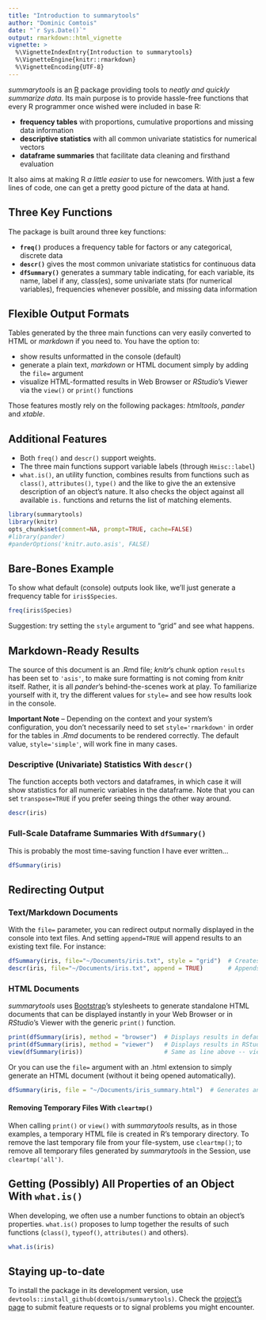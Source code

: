 ```yaml
---
title: "Introduction to summarytools"
author: "Dominic Comtois"
date: "`r Sys.Date()`"
output: rmarkdown::html_vignette
vignette: >
  %\VignetteIndexEntry{Introduction to summarytools}
  %\VignetteEngine{knitr::rmarkdown}
  %\VignetteEncoding{UTF-8}
---
```


*summarytools* is an [R](http://r-project.org) package providing tools to _neatly and quickly summarize data_. Its main purpose is to provide hassle-free functions that every R programmer once wished were included in base R:

- **frequency tables** with proportions, cumulative proportions and missing data information
- **descriptive statistics** with all common univariate statistics for numerical vectors
- **dataframe summaries** that facilitate data cleaning and firsthand evaluation

It also aims at making R _a little easier_ to use for newcomers. With just a few lines of code, one can get a pretty good picture of the data at hand.

## Three Key Functions

The package is built around three key functions:

- **`freq()`** produces a frequency table for factors or any categorical, discrete data
- **`descr()`** gives the most common univariate statistics for continuous data
- **`dfSummary()`** generates a summary table indicating, for each variable, its name, label if any, class(es), some univariate stats (for numerical variables), frequencies whenever possible, and missing data information

## Flexible Output Formats

Tables generated by the three main functions can very easily converted to HTML or _markdown_ if you need to. You have the option to:

- show results unformatted in the console (default)
- generate a plain text, _markdown_ or HTML document simply by adding the `file=` argument
- visualize HTML-formatted results in Web Browser or _RStudio_'s Viewer via the `view()` or `print()` functions

Those features mostly rely on the following packages: _htmltools_, _pander_ and _xtable_.

## Additional Features

- Both `freq()` and `descr()` support weights. 
- The three main functions support variable labels (through `Hmisc::label`) 
- `what.is()`, an utility function, combines results from functions such as `class()`, `attributes()`, `type()` and the like to give the an extensive description of an object's nature. It also checks the object against all available `is.` functions and returns the list of matching elements. 

```r
library(summarytools)
library(knitr)
opts_chunk$set(comment=NA, prompt=TRUE, cache=FALSE)
#library(pander)
#panderOptions('knitr.auto.asis', FALSE)
```

## Bare-Bones Example

To show what default (console) outputs look like, we'll just generate a frequency table for `iris$Species`.

```r
freq(iris$Species)
```

Suggestion: try setting the `style` argument to "grid" and see what happens.

## Markdown-Ready Results

The source of this document is an .Rmd file; _knitr_'s chunk option `results` has been set to `'asis'`, to make sure formatting is not coming from _knitr_ itself. Rather, it is all _pander_'s behind-the-scenes work at play. To familiarize yourself with it, try the different values for `style=` and see how results look in the console. 

**Important Note** -- Depending on the context and your system's configuration, you don't necessarily need to set `style='rmarkdown'` in order for the tables in _.Rmd_ documents to be rendered correctly. The default value, `style='simple'`, will work fine in many cases. 

### Descriptive (Univariate) Statistics With `descr()`

The function accepts both vectors and dataframes, in which case it will show statistics for all numeric variables in the dataframe. Note that you can set `transpose=TRUE` if you prefer seeing things the other way around.

```r
descr(iris)
```

### Full-Scale Dataframe Summaries With `dfSummary()`

This is probably the most time-saving function I have ever written...

```r
dfSummary(iris)
```

## Redirecting Output

### Text/Markdown Documents

With the `file=` parameter, you can redirect output normally displayed in the console into text files. And setting `append=TRUE` will append results to an existing text file. For instance:

```r
dfSummary(iris, file="~/Documents/iris.txt", style = "grid")  # Creates (or overwrites) file iris.txt
descr(iris, file="~/Documents/iris.txt", append = TRUE)       # Appends descr() results to iris.txt
```

### HTML Documents

_summarytools_ uses [Bootstrap](http://getbootstrap.com/css/#tables)'s stylesheets to generate standalone HTML documents that can be displayed instantly in your Web Browser or in _RStudio_'s Viewer with the generic `print()` function. 

```r
print(dfSummary(iris), method = "browser")  # Displays results in default Web Browser
print(dfSummary(iris), method = "viewer")   # Displays results in RStudio's Viewer
view(dfSummary(iris))                       # Same as line above -- view() is just a wrapper function
```

Or you can use the `file=` argument with an .html extension to simply generate an HTML document (without it being opened automatically).

```r
dfSummary(iris, file = "~/Documents/iris_summary.html")  # Generates an HTML file
```


#### Removing Temporary Files With `cleartmp()`
When calling `print()` or `view()` with _summarytools_ results, as in those examples, a temporary HTML file is created in R's temporary directory. To remove the last temporary file from your file-system, use `cleartmp()`; to remove all temporary files generated by _summarytools_ in the Session, use `cleartmp('all')`.


## Getting (Possibly) All Properties of an Object With `what.is()`

When developing, we often use a number functions to obtain an object's properties. `what.is()` proposes to lump together the results of such functions (`class()`, `typeof()`, `attributes()` and others).

```r
what.is(iris)
```

## Staying up-to-date

To install the package in its development version, use `devtools::install_github(dcomtois/summarytools)`. Check the [project's page](https://github.com/dcomtois/summarytools) to submit feature requests or to signal problems you might encounter.